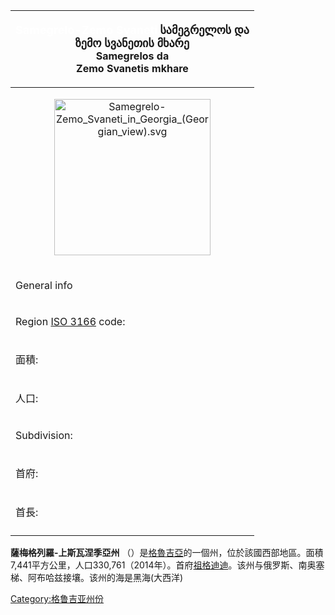 <!--[[File:Ge-sz-kaart.png|right]]-->
{|cellpadding="5" cellspacing="1" align="right" style="margin: 5px 5px 5px 1em; border: 1px solid black;"
|-
! colspan="2" bgcolor=#8B864E | <font size="+1" color=white>Samegrelo-Zemo Svaneti</font>
<font size="+1">სამეგრელოს და<br />ზემო სვანეთის მხარე</font><br />
Samegrelos da<br /> Zemo Svanetis mkhare
|-
| colspan="2" align="center" | [[File:Samegrelo-Zemo_Svaneti_in_Georgia_(Georgian_view).svg|250px]]<br />
|-
! colspan="2" bgcolor=#CDC673 | General info
|-
| Region [[ISO_3166|ISO 3166]] code: || GE-SZ
|-
| 面積:  || 7,441 km²
|-
| 人口: || 330,761 (2014)
|-
| Subdivision: || 1 town, 8 regions
|-
| 首府: || [[Zugdidi|Zugdidi]]
|-
| 首長: || Zaza Gorozia
|-
|}
'''薩梅格列羅-上斯瓦涅季亞州''' （{{lang|ka|სამეგრელოს და ზემო სვანეთის მხარე}}）是[[格魯吉亞|格魯吉亞]]的一個州，位於該國西部地區。面積7,441平方公里，人口330,761（2014年）。首府[[祖格迪迪|祖格迪迪]]。该州与俄罗斯、南奥塞梯、阿布哈兹接壤。该州的海是黑海(大西洋)

[[Category:格鲁吉亚州份|Category:格鲁吉亚州份]]